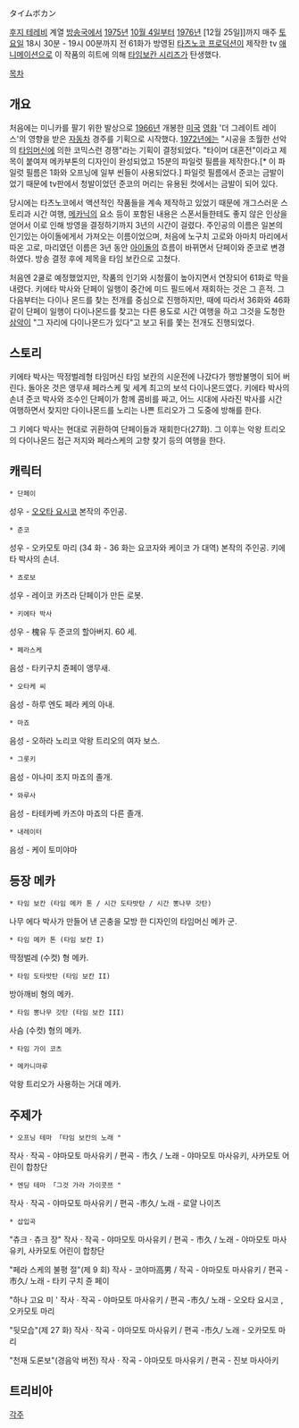 タイムボカン

[[후지 테레비]] 계열 [[방송국]]에서 [[1975년]] [[10월 4일]]부터 [[1976년]] [12월 25일]]까지 매주 [[토요일]] 18시 30분 - 19시 00분까지 전 61화가 방영된 [[타츠노코 프로덕션]]이 제작한 tv [[애니메이션]]으로 이 작품의 히트에 의해 [[타임보칸 시리즈]]가 탄생했다.

[[목차]]
== 개요 ==
처음에는 미니카를 팔기 위한 발상으로 [[1966년]] 개봉한 [[미국]] [[영화]] '더 그레이트 레이스'의 영향을 받은 [[자동차]] 경주를 기획으로 시작했다. [[1972년]]에는 "시공을 초월한 선악의 [[타임머신]]에 의한 코믹스런 경쟁"라는 기획이 결정되었다. "타이머 대혼전"이라고 제목이 붙여져 메카부톤의 디자인이 완성되었고 15분의 파일럿 필름을 제작한다.[* 이 파일럿 필름은 1화와 오프닝에 일부 씬들이 사용되었다.] 파일럿 필름에서 준코는 금발이었기 때문에 tv판에서 청발이었던 준코의 머리는 유용된 컷에서는 금발이 되어 있다.

당시에는 타츠노코에서 액션적인 작품들을 계속 제작하고 있었기 때문에 개그스러운 스토리과 시간 여행, [[메카닉]]의 요소 등이 포함된 내용은 스폰서들한테도 좋지 않은 인상을 얻어서 이로 인해 방영을 결정하기까지 3년의 시간이 걸렸다. 주인공의 이름은 일본의 인기있는 아이돌에게서 가져오는 이름이었으며, 처음에 노구치 고로와 아마치 마리에서 따온 고로, 마리였던 이름은 3년 동안 [[아이돌]]의 흐름이 바뀌면서 단페이와 준코로 변경하였다. 방송 결정 후에 제목을 타임 보칸으로 고쳤다.

처음엔 2쿨로 예정했었지만, 작품의 인기와 시청률이 높아지면서 연장되어 61화로 막을 내렸다. 키에타 박사와 단페이 일행이 중간에 미드 필드에서 재회하는 것은 그 흔적. 그 다음부터는 다이나 몬드를 찾는 전개를 중심으로 진행하지만, 때에 따라서 36화와 46화 같이 단페이 일행이 다이나몬드를 찾고는 다른 용도로 시간 여행을 하고 그것을 도청한 [[삼악]]이 "그 자리에 다이나몬드가 있다"고 보고 뒤를 쫓는 전개도 진행되었다.

== 스토리 ==
키에타 박사는 딱정벌레형 타임머신 타임 보칸의 시운전에 나갔다가 행방불명이 되어 버린다. 돌아온 것은 앵무새 페라스케 및 세계 최고의 보석 다이나몬드였다. 키에타 박사의 손녀 준코 박사와 조수인 단페이가 함께 콤비를 짜고, 어느 시대에 사라진 박사를 시간 여행하면서 찾지만 다이나몬드를 노리는 나쁜 트리오가 그 도중에 방해를 한다.

그 키에다 박사는 현대로 귀환하여 단페이들과 재회한다(27화). 그 이후는 악왕 트리오의 다이나몬드 접근 저지와 페라스케의 고향 찾기 등의 여행을 한다.

== 캐릭터 ==
 * 단페이
성우 - [[오오타 요시코]]
본작의 주인공. 

 * 준코
성우 - 오카모토 마리 (34 화 - 36 화는 요코자와 케이코 가 대역)
본작의 주인공. 키에타 박사의 손녀. 

 * 쵸로보
성우 - 레이코 카츠라
단페이가 만든 로봇. 
 
 * 키에타 박사
성우 - 槐유 두
준코의 할아버지. 60 세.

 * 페라스케
음성 - 타키구치 쥰페이
앵무새.

 * 오타케 씨
음성 - 하루 엔도
페라 케의 아내. 
 
 * 마죠
음성 - 오하라 노리코
악왕 트리오의 여자 보스.

 * 그롯키
음성 - 야나미 조지
마죠의 졸개. 

 * 와루사
음성 - 타테카베 카즈야
마죠의 다른 졸개.

 * 내레이터
음성 - 케이 토미야마

== 등장 메카 ==
 * 타임 보칸 (타임 메카 톤 / 시간 도타밧탄 / 시간 뽕나무 갓탄)
나무 에다 박사가 만들어 낸 곤충을 모방 한 디자인의 타임머신 메카 군.

 * 타임 메카 톤 (타임 보칸 I)
딱정벌레 (수컷) 형 메카.

 * 타임 도타밧탄 (타임 보칸 II)
방아깨비 형의 메카. 

 * 타임 뽕나무 갓탄 (타임 보칸 III)
사슴 (수컷) 형의 메카. 

 * 타임 가이 코츠

 * 메카니마루
악왕 트리오가 사용하는 거대 메카. 

== 주제가 ==
 * 오프닝 테마 「타임 보칸의 노래 "
작사 · 작곡 - 야마모토 마사유키 / 편곡 - 市久 / 노래 - 야마모토 마사유키, 사카모토 어린이 합창단

 * 엔딩 테마 「그것 가라 가이콧쯔 "
작사 · 작곡 - 야마모토 마사유키 / 편곡 -市久/ 노래 - 로얄 나이츠

 * 삽입곡
"츄크 · 츄크 장"
작사 · 작곡 - 야마모토 마사유키 / 편곡 - 市久 / 노래 - 야마모토 마사유키, 사카모토 어린이 합창단

"페라 스케의 불평 절"(제 9 회)
작사 - 코야마高男 / 작곡 - 야마모토 마사유키 / 편곡 -市久/ 노래 - 타키 구치 쥰 페이

"하나 고요 미 '
작사 · 작곡 - 야마모토 마사유키 / 편곡 -市久/ 노래 - 오오타 요시코 , 오카모토 마리

"뒷모습"(제 27 화)
작사 · 작곡 - 야마모토 마사유키 / 편곡 -市久/ 노래 - 오카모토 마리

"천재 도론보"(경음악 버전)
작사 · 작곡 - 야마모토 마사유키 / 편곡 - 진보 마사아키

== 트리비아 ==

[[각주]]
